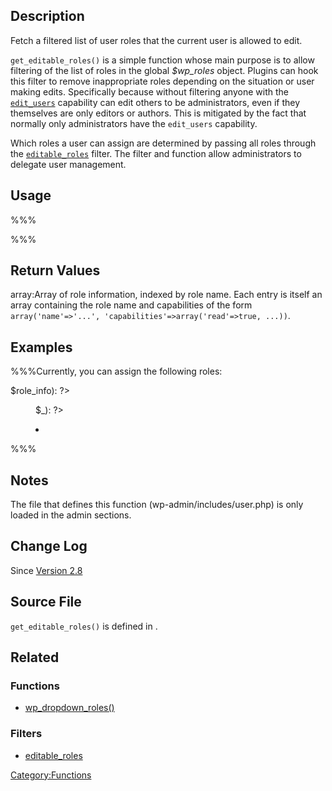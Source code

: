 == Description ==

Fetch a filtered list of user roles that the current user is allowed to edit.

<code>get_editable_roles()</code> is a simple function whose main purpose is to allow filtering of the list of roles in the global <var>$wp_roles</var> object. Plugins can hook this filter to remove inappropriate roles depending on the situation or user making edits. Specifically because without filtering anyone with the <tt>[[Roles and Capabilities#edit_users|edit_users]]</tt> capability can edit others to be administrators, even if they themselves are only editors or authors. This is mitigated by the fact that normally only administrators have the <tt>edit_users</tt> capability.

Which roles a user can assign are determined by passing all roles through the <code>[[Plugin_API/Filter_Reference/editable_roles|editable_roles]]</code> filter. The filter and function allow administrators to delegate user management.

== Usage ==

%%%<?php $roles = get_editable_roles() ?>%%%

== Return Values ==

;array:Array of role information, indexed by role name. Each entry is itself an array containing the role name and capabilities of the form <code>array('name'=>'...', 'capabilities'=>array('read'=>true, ...))</code>.

== Examples ==

%%%Currently, you can assign the following roles:
<dl>
  <?php foreach (get_editable_roles() as $role_name => $role_info): ?>
    <dt><?php echo $role_name ?></dt>
    <dd>
      <ul>
        <?php foreach ($role_info['capabilities'] as $capability => $_): ?>
          <li><?php echo $capability ?></li>
        <?php endforeach; ?>
      </ul>
    </dd>
  <?php endforeach; ?>
</dl>%%%

== Notes ==

The file that defines this function (wp-admin/includes/user.php) is only loaded in the admin sections.

== Change Log ==

Since [[Version 2.8]]

== Source File ==

<code>get_editable_roles()</code> is defined in {{Trac|wp-admin/includes/user.php}}.

== Related ==
=== Functions ===
* [[Function Reference/wp_dropdown_roles|wp_dropdown_roles()]]

=== Filters ===
* [[Plugin API/Filter Reference/editable_roles|editable_roles]]

[[Category:Functions]]